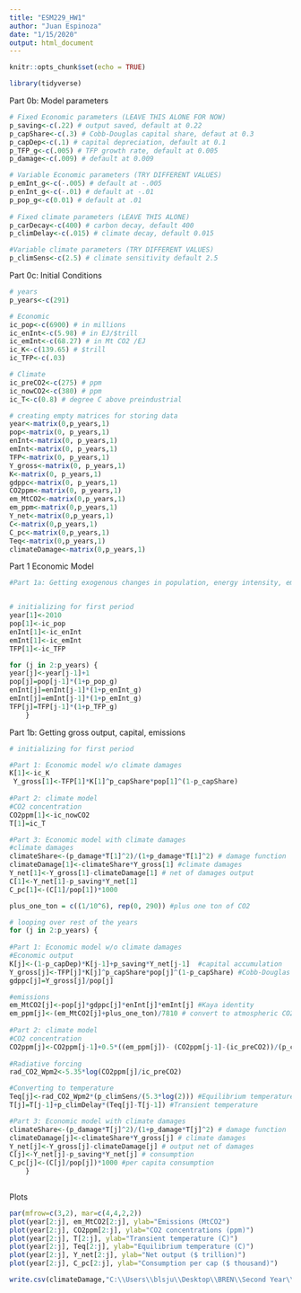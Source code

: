 ```yaml
---
title: "ESM229_HW1"
author: "Juan Espinoza"
date: "1/15/2020"
output: html_document
---
```


```r
knitr::opts_chunk$set(echo = TRUE)
```


```r
library(tidyverse)
```

Part 0b: Model parameters

```r
# Fixed Economic parameters (LEAVE THIS ALONE FOR NOW)
p_saving<-c(.22) # output saved, default at 0.22
p_capShare<-c(.3) # Cobb-Douglas capital share, defaut at 0.3
p_capDep<-c(.1) # capital depreciation, default at 0.1
p_TFP_g<-c(.005) # TFP growth rate, default at 0.005   
p_damage<-c(.009) # default at 0.009

# Variable Economic parameters (TRY DIFFERENT VALUES)
p_emInt_g<-c(-.005) # default at -.005
p_enInt_g<-c(-.01) # default at -.01
p_pop_g<-c(0.01) # default at .01
    
# Fixed climate parameters (LEAVE THIS ALONE)
p_carDecay<-c(400) # carbon decay, default 400
p_climDelay<-c(.015) # climate decay, default 0.015

#Variable climate parameters (TRY DIFFERENT VALUES)
p_climSens<-c(2.5) # climate sensitivity default 2.5
```

Part 0c: Initial Conditions

```r
# years
p_years<-c(291)

# Economic
ic_pop<-c(6900) # in millions
ic_enInt<-c(5.98) # in EJ/$trill
ic_emInt<-c(68.27) # in Mt CO2 /EJ            
ic_K<-c(139.65) # $trill   
ic_TFP<-c(.03)

# Climate
ic_preCO2<-c(275) # ppm
ic_nowCO2<-c(380) # ppm
ic_T<-c(0.8) # degree C above preindustrial

# creating empty matrices for storing data
year<-matrix(0,p_years,1)    
pop<-matrix(0, p_years,1)
enInt<-matrix(0, p_years,1)
emInt<-matrix(0, p_years,1)    
TFP<-matrix(0, p_years,1)
Y_gross<-matrix(0, p_years,1)
K<-matrix(0, p_years,1)
gdppc<-matrix(0, p_years,1)
CO2ppm<-matrix(0, p_years,1)
em_MtCO2<-matrix(0,p_years,1)
em_ppm<-matrix(0,p_years,1)
Y_net<-matrix(0,p_years,1)
C<-matrix(0,p_years,1)
C_pc<-matrix(0,p_years,1)
Teq<-matrix(0,p_years,1)
climateDamage<-matrix(0,p_years,1)
```

Part 1 Economic Model

```r
#Part 1a: Getting exogenous changes in population, energy intensity, emissions intensity, TFP


# initializing for first period    
year[1]<-2010
pop[1]<-ic_pop
enInt[1]<-ic_enInt    
emInt[1]<-ic_emInt
TFP[1]<-ic_TFP

for (j in 2:p_years) {
year[j]<-year[j-1]+1
pop[j]=pop[j-1]*(1+p_pop_g)
enInt[j]=enInt[j-1]*(1+p_enInt_g)
emInt[j]=emInt[j-1]*(1+p_emInt_g)
TFP[j]=TFP[j-1]*(1+p_TFP_g)
    }

```

Part 1b: Getting gross output, capital, emissions

```r
# initializing for first period

#Part 1: Economic model w/o climate damages
K[1]<-ic_K
 Y_gross[1]<-TFP[1]*K[1]^p_capShare*pop[1]^(1-p_capShare)
      
#Part 2: climate model
#CO2 concentration
CO2ppm[1]<-ic_nowCO2                      
T[1]=ic_T

#Part 3: Economic model with climate damages
#climate damages
climateShare<-(p_damage*T[1]^2)/(1+p_damage*T[1]^2) # damage function
climateDamage[1]<-climateShare*Y_gross[1] #climate damages
Y_net[1]<-Y_gross[1]-climateDamage[1] # net of damages output          
C[1]<-Y_net[1]-p_saving*Y_net[1]
C_pc[1]<-(C[1]/pop[1])*1000      

plus_one_ton = c((1/10^6), rep(0, 290)) #plus one ton of CO2

# looping over rest of the years
for (j in 2:p_years) {
      
#Part 1: Economic model w/o climate damages     
#Economic output 
K[j]<-(1-p_capDep)*K[j-1]+p_saving*Y_net[j-1]  #capital accumulation
Y_gross[j]<-TFP[j]*K[j]^p_capShare*pop[j]^(1-p_capShare) #Cobb-Douglas production function
gdppc[j]=Y_gross[j]/pop[j]

#emissions
em_MtCO2[j]<-pop[j]*gdppc[j]*enInt[j]*emInt[j] #Kaya identity
em_ppm[j]<-(em_MtCO2[j]+plus_one_ton)/7810 # convert to atmospheric CO2 concentrations
      
#Part 2: climate model     
#CO2 concentration
CO2ppm[j]<-CO2ppm[j-1]+0.5*((em_ppm[j])- (CO2ppm[j-1]-(ic_preCO2))/(p_carDecay)) #CO2 concentration accumulation                             
    
#Radiative forcing
rad_CO2_Wpm2<-5.35*log(CO2ppm[j]/ic_preCO2)

#Converting to temperature  
Teq[j]<-rad_CO2_Wpm2*(p_climSens/(5.3*log(2))) #Equilibrium temperature
T[j]=T[j-1]+p_climDelay*(Teq[j]-T[j-1]) #Transient temperature

#Part 3: Economic model with climate damages
climateShare<-(p_damage*T[j]^2)/(1+p_damage*T[j]^2) # damage function
climateDamage[j]<-climateShare*Y_gross[j] # climate damages
Y_net[j]<-Y_gross[j]-climateDamage[j] # output net of damages          
C[j]<-Y_net[j]-p_saving*Y_net[j] # consumption 
C_pc[j]<-(C[j]/pop[j])*1000 #per capita consumption     
    }
  
```

Plots
```r
par(mfrow=c(3,2), mar=c(4,4,2,2))
plot(year[2:j], em_MtCO2[2:j], ylab="Emissions (MtCO2")
plot(year[2:j], CO2ppm[2:j], ylab="CO2 concentrations (ppm)")
plot(year[2:j], T[2:j], ylab="Transient temperature (C)")
plot(year[2:j], Teq[2:j], ylab="Equilibrium temperature (C)")
plot(year[2:j], Y_net[2:j], ylab="Net output ($ trillion)")
plot(year[2:j], C_pc[2:j], ylab="Consumption per cap ($ thousand)")
```

```r
write.csv(climateDamage,"C:\\Users\\blsju\\Desktop\\BREN\\Second Year\\Winter Quarter\\ESM 229\\climateDamageSim1.csv", row.names = FALSE)
```

